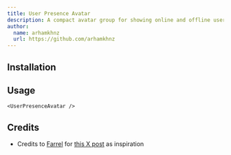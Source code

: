 ```yaml
---
title: User Presence Avatar
description: A compact avatar group for showing online and offline users, with smooth animated transitions when presence changes.
author:
  name: arhamkhnz
  url: https://github.com/arhamkhnz
---
```


<ComponentPreview name="demo-components-community-user-presence-avatar" />

## Installation

<ComponentInstallation name="components-community-user-presence-avatar" />

## Usage

```tsx
<UserPresenceAvatar />
```

## Credits

- Credits to [Farrel](https://x.com/farrelput) for [this X post](https://x.com/farrelput/status/1915792408580628817) as inspiration
